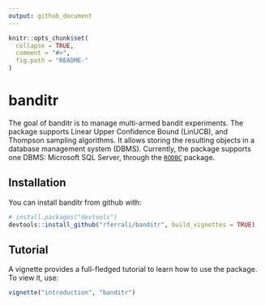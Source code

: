 ```yaml
---
output: github_document
---
```


<!-- README.md is generated from README.Rmd. Please edit that file -->

```r
knitr::opts_chunk$set(
  collapse = TRUE,
  comment = "#>",
  fig.path = "README-"
)
```

# banditr

The goal of banditr is to manage multi-armed bandit experiments. The package supports Linear Upper Confidence Bound (LinUCB), and Thompson sampling algorithms. It allows storing the resulting objects in a database management system (DBMS). Currently, the package supports one DBMS: Microsoft SQL Server, through the [`RODBC`](https://cran.r-project.org/web/packages/RODBC/index.html) package.

## Installation

You can install banditr from github with:

```r
# install.packages("devtools")
devtools::install_github("rferrali/banditr", build_vignettes = TRUE)
```

## Tutorial

A vignette provides a full-fledged tutorial to learn how to use the package. To view it, use: 

```r
vignette("introduction", "banditr")
```
